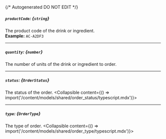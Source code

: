 {/* Autogenerated DO NOT EDIT  */}

##### `productCode`: *{`string`}*
The product code of the drink or ingredient.
<br/>
**Example:** `AC-A2DF3`

---
##### `quantity`: *{`number`}*
The number of units of the drink or ingredient to order.

---
##### `status`: *{`OrderStatus`}*
The status of the order.
<Collapsible content={() => import('/content/models/shared/order_status/typescript.mdx')}>
</Collapsible>

---
##### `type`: *{`OrderType`}*
The type of order.
<Collapsible content={() => import('/content/models/shared/order_type/typescript.mdx')}>
</Collapsible>

